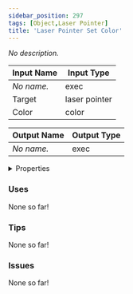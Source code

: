 ```yaml
---
sidebar_position: 297
tags: [Object,Laser Pointer]
title: 'Laser Pointer Set Color'
---
```


*No description.*




<EsbSvg />

| Input Name | Input Type |
|-----------|-----------|
| *No name.* | exec |
| Target | laser pointer |
| Color | color |

| Output Name | Output Type |
|-----------|-----------|
| *No name.* | exec |


<details>
  <summary>Properties</summary>
  <div>
    <div>
    <table>
      <thead>
        <tr>
          <th>Is beta required?</th>
          <th>❌</th>
        </tr>
        <tr>
          <th>Is this chip a trolling risk?</th>
          <th>❌</th>
        </tr>
        <tr>
          <th>Is this chip a role assignment risk?</th>
          <th>❌</th>
        </tr>
        <tr>
          <th>Chip UUID</th>
          <th>1fe56621-d070-43bd-a268-13538b401356</th>
        </tr>
      </thead>
    </table>
    </div>
  </div>
</details>

### Uses

None so far!

### Tips

None so far!

### Issues

None so far!